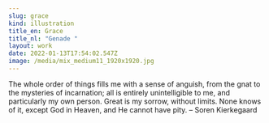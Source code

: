 ```yaml
---
slug: grace
kind: illustration
title_en: Grace
title_nl: "Genade "
layout: work
date: 2022-01-13T17:54:02.547Z
image: /media/mix_medium11_1920x1920.jpg
---
```

The whole order of things fills me with a sense of anguish, from the gnat to the mysteries of incarnation; all is entirely unintelligible to me, and particularly my own person. Great is my sorrow, without limits. None knows of it, except God in Heaven, and He cannot have pity. – Soren Kierkegaard
